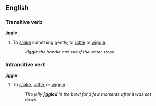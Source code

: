 ==English==
===Transitive verb===
'''jiggle'''
#To [[shake]] something gently; to [[rattle]] or [[wiggle]].
#:'''''Jiggle''' the handle and see if the water stops.''

===Intransitive verb===
'''jiggle'''
#To [[shake]], [[rattle]], or [[wiggle]].
#:''The jelly '''jiggled''' in the bowl for a few moments after it was set down.''